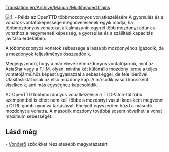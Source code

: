 [[Translation:en/Archive/Manual/Multiheaded trains]]

[[File:en/Multihead example.png|right|frame|1. - Példa az OpenTTD többmozdonyos vonatkezelésére]]
A gyorsulás és a vonatok vontatóképessége megnövelésének egyik módja, ha többmozdonyos vonatokat alkalmazunk: egynél több mozdonyt adunk a vonathoz a hegymeneti képesség, a gyorsulás és a szállítási kapacitás javítása érdekében.

A többmozdonyos vonatok sebessége a lassabb mozdonyéhoz igazodik, de a mozdonyok teljesítménye összeadódik. 

Megjegyzendő, hogy a már eleve kétmozdonyos vontatójármű, mint az [[hu/Manual/Base Set/Trains/AsiaStar|AsiaStar]] vagy a [[hu/Manual/Base Set/Trains/T.I.M.|T.I.M.]] olyan, mintha két különálló mozdony lenne a teljes vontatójárműhöz képest ugyanazzal a sebességgel, de fele lóerővel. Utasításlistát csak az első mozdony kap. A második vasúti kocsiként viselkedik, ami más egységhez kapcsolódik.

Az OpenTTD többmozdonyos vonatkezelése a TTDPatch-től több szempontból is eltér: nem kell többé a mozdonyt vasúti kocsiként megvenni a CTRL gomb nyomva tartásával. Ehelyett egyszerűen húzd a második mozdonyt a vonatra. A második mozdony továbbá sosem növelheti a vonat maximum sebességét. 
 


== Lásd még ==

- [[hu/Vonóerő|Vonóerő]] szócikket részletesebb magyarázatért.